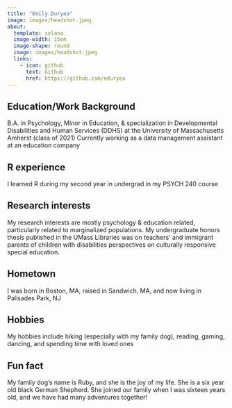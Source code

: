 ```yaml
---
title: "Emily Duryea"
image: images/headshot.jpeg
about:
  template: solana
  image-width: 15em
  image-shape: round
  image: images/headshot.jpeg
  links:
    - icon: github
      text: Github
      href: https://github.com/eduryea
---
```


## Education/Work Background
B.A. in Psychology, Minor in Education, & specialization in Developmental Disabilities and Human Services (DDHS) at the University of Massachusetts Amherst (class of 2021)
Currently working as a data management assistant at an education company

## R experience
I learned R during my second year in undergrad in my PSYCH 240 course

## Research interests
My research interests are mostly psychology & education related, particularly related to marginalized populations. My undergraduate honors thesis published in the UMass Libraries was on teachers' and immigrant parents of children with disabilities perspectives on culturally responsive special education.

## Hometown
I was born in Boston, MA, raised in Sandwich, MA, and now living in Palisades Park, NJ

## Hobbies
My hobbies include hiking (especially with my family dog), reading, gaming, dancing, and spending time with loved ones

## Fun fact
My family dog's name is Ruby, and she is the joy of my life. She is a six year old black German Shepherd. She joined our family when I was sixteen years old, and we have had many adventures together!